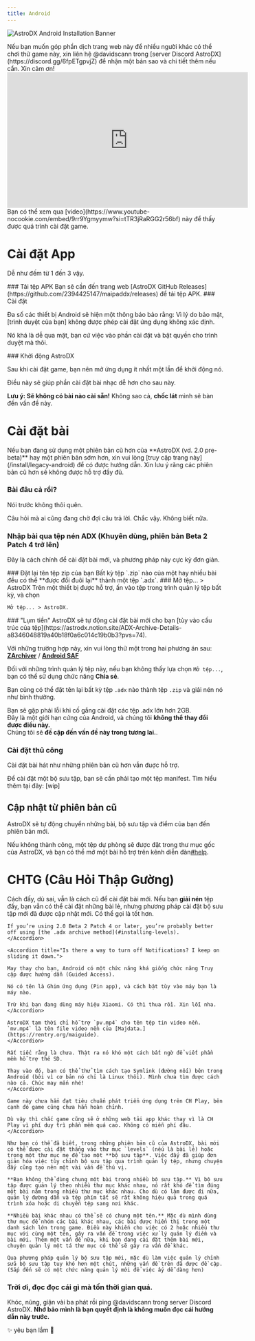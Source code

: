 ```yaml
---
title: Android
---
```


![AstroDX Android Installation Banner](content/media/adx_androidguide_vn.webp)


<Callout title="Tìm người thông dịch" type="info">
  Nếu bạn muốn góp phần dịch trang web này để nhiều người khác có thể chơi thử game này,
  xin liên hệ @davidscann trong [server Discord AstroDX](https://discord.gg/6fpETgpvjZ) để
  nhận một bản sao và chi tiết thêm nếu cần. Xin cảm ơn!
</Callout>

<iframe
  width="560"
  height="315"
  src="https://www.youtube-nocookie.com/embed/9rr9Ygmyymw?si=tTR3jRaRGG2r56bf"
  title="YouTube video player"
  frameBorder="0"
  allow="accelerometer; autoplay; clipboard-write; encrypted-media; gyroscope; picture-in-picture; web-share"
  referrerPolicy="strict-origin-when-cross-origin"
  allowFullScreen
></iframe>
Bạn có thể xem qua
[video](https://www.youtube-nocookie.com/embed/9rr9Ygmyymw?si=tTR3jRaRGG2r56bf)
này để thấy được quá trình cài đặt game.

# Cài đặt App

Dễ như đếm từ 1 đến 3 vậy.

<Steps>
<Step>
### Tải tệp APK
Bạn sẽ cần đến trang web [AstroDX GitHub Releases](https://github.com/2394425147/maipaddx/releases) để tải tệp APK.
</Step>
<Step>
### Cài đặt

Đa số các thiết bị Android sẽ hiện một thông báo bảo rằng: Vì lý do bảo mật, [trình duyệt của bạn] không được phép cài đặt ứng dụng không xác định.

Nó khá là dễ qua mặt, bạn cứ việc vào phần cài đặt và bật quyền cho trình duyệt mà thôi.

</Step>

<Step>
### Khởi động AstroDX

Sau khi cài đặt game, bạn nên mở ứng dụng ít nhất một lần để khởi động nó.

Điều này sẽ giúp phần cài đặt bài nhạc dễ hơn cho sau này.

</Step>
</Steps>

**Lưu ý: Sẽ không có bài nào cài sẵn!** Không sao cả, **chốc lát** mình sẽ bàn đến vấn đề này.

# Cài đặt bài

<Callout>
  Nếu bạn đang sử dụng một phiên bản cũ hơn của **AstroDX (vd. 2.0 pre-beta)** hay một phiên bản sớm hơn,
  xin vui lòng [truy cập trang này](/install/legacy-android) để có được hướng dẫn. Xin lưu ý răng các phiên bản cũ hơn sẽ không
  được hỗ trợ đầy đủ.
</Callout>

### Bài đâu cả rồi?

Nói trước không thôi quên.

<Cards>
  <Card
    title="Bài tải ở đâu?"
    href="https://discord.com/channels/892807792996536453/1081048213185900584"
  >
    Câu hỏi mà ai cũng đang chờ đợi câu trả lời. Chắc vậy. Không biết nữa.
  </Card>
</Cards>

### **Nhập bài qua tệp nén ADX** **(Khuyên dùng, phiên bản Beta 2 Patch 4 trở lên)**

Đây là cách chính để cài đặt bài mới, và phương pháp này cực kỳ đơn giản.

<Steps>

<Step>
  ### Đặt lại tên tệp zip của bạn
  Bất kỳ tệp `.zip` nào của một hay nhiều bài
  đều có thể **được đổi đuôi lại** thành một tệp `.adx`.
</Step>

<Step>
  ### Mở tệp... > AstroDX
  Trên một thiết bị được hỗ trợ, ấn vào tệp trong trình quản lý tệp bất kỳ, và chọn

  `Mở tệp... > AstroDX.`
</Step>

<Step>
  ### "Lụm tiền"
  AstroDX sẽ tự động cài đặt bài mới cho bạn [tùy vào cấu trúc của tệp](https://astrodx.notion.site/ADX-Archive-Details-a8346048819a40b18f0a6c014c19b0b3?pvs=74).
</Step>

</Steps>

<Callout title="Trên một số thiết bị, ví dụ như Xiaomi hay là một vài thiết bị Samsung, trình quản lý tệp của bạn sẽ không cho bạn lựa chọn mở tệp bằng AstroDX." type="warn">

Với những trường hợp này, xin vui lòng thử một trong hai phương án sau:
[**ZArchiver**](https://play.google.com/store/apps/details?id=ru.zdevs.zarchiver&hl=en) /
[**Android SAF**](https://play.google.com/store/apps/details?id=com.marc.files&pcampaignid=web_share)

Đối với những trình quản lý tệp này, nếu bạn không thấy lựa chọn `Mở tệp...`, bạn có thể sử dụng chức năng **Chia sẻ**.
</Callout>

Bạn cũng có thể đặt tên lại bất kỳ tệp `.adx` nào thành tệp `.zip` và giải nén nó như bình thường.

<Callout title="Giới hạn của Android: Tệp .adx không thể lớn hơn 2GB">

Bạn sẽ gặp phải lỗi khi cố gắng cài đặt các tệp .adx lớn hơn 2GB. <br /> Đây là một giới hạn cứng của Android, và chúng tôi **không thể thay đổi được điều này.**<br />
Chúng tôi sẽ **đề cập đến vấn đề này trong tương lai.**.
</Callout>

### Cài đặt thủ công

Cài đặt bài hát như những phiên bản cũ hơn vẫn đuợc hỗ trợ.

Để cài đặt một bộ sưu tập, bạn sẽ cần phải tạo một tệp manifest. Tìm hiểu thêm tại đây: [wip]

## Cập nhật từ phiên bản cũ

AstroDX sẽ tự động chuyển những bài, bộ sưu tập và điểm của bạn đến phiên bản mới.

Nếu không thành công, một tệp dự phòng sẽ được đặt trong thư mục gốc của AstroDX, và bạn có thể mở một bài hỗ trợ trên kênh diễn đàn[#help](https://discord.com/channels/892807792996536453/1017394299933044847).

# CHTG (Câu Hỏi Thập Gường)

<Accordions>
	<Accordion title="Mình đã để tệp .rar/.zip vào thư mục `/levels` rồi, nhưng vẫn không được!">

Cách đấy, dù sai, vẫn là cách cũ để cài đặt bài mới. Nếu bạn **giải nén** tệp đấy, bạn vẫn có thể cài đặt những bài lẻ, nhưng phương pháp cài đặt bộ sưu tập mới đã được cập nhật mới. Có thể gọi là tốt hơn.

    If you’re using 2.0 Beta 2 Patch 4 or later, you’re probably better off using [the .adx archive method](#installing-levels).
    </Accordion>

    <Accordion title="Is there a way to turn off Notifications? I keep on sliding it down.">

    May thay cho bạn, Android có một chức năng khá giống chức năng Truy cập được hướng dẫn (Guided Access).

    Nó có tên là Ghim ứng dụng (Pin app), và cách bật tùy vào máy bạn là máy nào.

    Trừ khi bạn đang dùng máy hiệu Xiaomi. Có thì thua rồi. Xin lỗi nha.
    </Accordion>

<Accordion title="Mình đã để file mv.mp4 (hoặc là bg.mp4) vào thư mục bài rồi, nhưng vẫn không có video nền!">

    AstroDX tạm thời chỉ hỗ trợ `pv.mp4` cho tên tệp tin video nền. `mv.mp4` là tên file video nền của [Majdata.](https://rentry.org/maiguide).
    </Accordion>

<Accordion title="Có hỗ trợ dung lượng thẻ SD không?">

    Rất tiếc rằng là chưa. Thật ra nó khó một cách bất ngờ để viết phần mềm hỗ trợ thẻ SD.

    Thay vào đó, bạn có thể thử tìm cách tạo Symlink (đường nối) bên trong Android (bởi vì cơ bản nó chỉ là Linux thôi). Mình chưa tìm được cách nào cả. Chúc may mắn nhé!
    </Accordion>

<Accordion title="Sao game này không có trên CH Play? Tại sao lại phải tải file APK?">

    Game này chưa hẳn đạt tiêu chuẩn phát triển ứng dụng trên CH Play, bên cạnh đó game cũng chưa hẳn hoàn chỉnh.

    Dù vậy thì chắc game cũng sẽ ở những web tải app khác thay vì là CH Play vì phí duy trì phần mềm quá cao. Không có miễn phí đâu.
    </Accordion>

<Accordion title="[2.0 Beta] Vì sao mình lại thay đổi cách cài đặt bài mới?">

    Như bạn có thể đã biết, trong những phiên bản cũ của AstroDX, bài mới có thể được cài đặt thẳng vào thư mục `levels` (nếu là bài lẻ) hoặc trong một thư mục mẹ để tạo một **bộ sưu tập**. Việc đấy đã giúp đơn giản hóa việc tùy chỉnh bộ sưu tập qua trình quản lý tệp, nhưng chuyện đấy cũng tạo nên một vài vấn đề thú vị.

    **Bạn không thể dùng chung một bài trong nhiều bộ sưu tập.** Vì bộ sưu tập được quản lý theo nhiều thư mục khác nhau, nó rất khó để tìm đúng một bài nằm trong nhiều thư mục khác nhau. Cho dù có làm được đi nữa, quản lý đường dẫn và tệp phím tắt sẽ rất không hiệu quả trong quá trình xóa hoặc di chuyển tệp sang nơi khác.

    **Nhiều bài khác nhau có thể sẽ có chung một tên.** Mặc dù mình dùng thư mục để nhóm các bài khác nhau, các bài được hiển thị trong một danh sách lớn trong game. Điều này khiến cho việc có 2 hoặc nhiều thư mục với cùng một tên, gây ra vấn đề trong việc xử lý quản lý điểm và bài mới. Thêm một vấn đề nữa, khi bạn đang cài đặt thêm bài mới, chuyện quản lý một tá thư mục có thể sẽ gây ra vấn đề khác.

    Qua phương pháp quản lý bộ sưu tập mới, mặc dù làm việc quản lý chỉnh sửa bộ sưu tập tuy khó hơn một chút, những vấn đề trên đã được đề cập. (Sắp đến sẽ có một chức năng quản lý mới để việc ấy dễ dàng hơn)
</Accordion>
</Accordions>

### **Trời ơi, đọc đọc cái gì mà tốn thời gian quá.**

Khóc, nũng, giận vài ba phát rồi ping @davidscann trong server Discord AstroDX.
**Nhớ bảo mình là bạn quyết định là không muốn đọc cái hướng dẫn này trước.**

<p className="font-serif text-center italic text-xl"> ✨ yêu bạn lắm 💖 </p>
